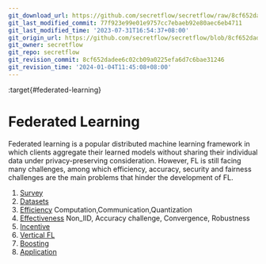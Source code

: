 ```yaml
---
git_download_url: https://github.com/secretflow/secretflow/raw/8cf652dadee6c02cb09a0225efa6d7c6bae31246/docs/awesome-pets/papers/applications/ppml/fl/fl.md
git_last_modified_commit: 77f923e99e01e9757cc7ebaeb92e80aec6eb4711
git_last_modified_time: '2023-07-31T16:54:37+08:00'
git_origin_url: https://github.com/secretflow/secretflow/blob/8cf652dadee6c02cb09a0225efa6d7c6bae31246/docs/awesome-pets/papers/applications/ppml/fl/fl.md
git_owner: secretflow
git_repo: secretflow
git_revision_commit: 8cf652dadee6c02cb09a0225efa6d7c6bae31246
git_revision_time: '2024-01-04T11:45:08+08:00'
---
```


:target{#federated-learning}

# Federated Learning

Federated learning is a popular distributed machine learning framework in which clients aggregate their learned models without sharing their individual data under privacy-preserving consideration. However, FL is still facing many challenges, among which efficiency, accuracy, security and fairness challenges are the main problems that hinder the development of FL.

1. [Survey](survey.mdx)
2. [Datasets](datasets.mdx)
3. [Efficiency](Efficiency.mdx)
   Computation,Communication,Quantization
4. [Effectiveness](Effectiveness.mdx)
   Non\_IID, Accuracy challenge, Convergence, Robustness
5. [Incentive](incentive.mdx)
6. [Vertical FL](vertical.mdx)
7. [Boosting](boosting.mdx)
8. [Application](application.mdx)
